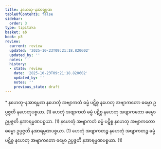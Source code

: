 ```yaml
---
title: နဟေတု-နအာရမ္မဏ
tableOfContents: false
sidebar:
  order: 3
type: tipitaka
basket: ab
book: p3
review:
  current: review
  updated: '2025-10-23T09:21:18.820602'
  updated_by: ''
  notes: ''
  history:
  - state: review
    date: '2025-10-23T09:21:18.820602'
    updated_by: ''
    notes: ''
    previous_state: draft
---
```



<ReviewStatus review={frontmatter.review} showDetails={true} />

<HypothesisAnnotation frontmatter={frontmatter} />

<DynamicBreadcrumb />

<Paragraph type="center" book="p3">
* နဟေတု-နအာရမ္မဏ
</Paragraph>

<Division number="48" book="p3" e="ch" v="39" p="204">

<Paragraph number="78" book="p3">
နဟေတုံ အဗျာကတံ ဓမ္မံ ပဋိစ္စ နဟေတု အဗျာကတော ဓမ္မော ဥပ္ပဇ္ဇတိ နဟေတုပစ္စယာ. (1)
</Paragraph>

</Division>
<Division number="49" book="p3" e="ch" v="39" p="204">

<Paragraph number="79" book="p3">
ဟေတုံ အဗျာကတံ ဓမ္မံ ပဋိစ္စ နဟေတု အဗျာကတော ဓမ္မော ဥပ္ပဇ္ဇတိ နအာရမ္မဏပစ္စယာ. (1)
</Paragraph>

<Paragraph number="80" book="p3">
နဟေတုံ အဗျာကတံ ဓမ္မံ ပဋိစ္စ နဟေတု အဗျာကတော ဓမ္မော ဥပ္ပဇ္ဇတိ နအာရမ္မဏပစ္စယာ. (1)
</Paragraph>

<Paragraph number="81" book="p3">
ဟေတုံ အဗျာကတဉ္စ နဟေတုံ အဗျာကတဉ္စ ဓမ္မံ ပဋိစ္စ နဟေတု အဗျာကတော ဓမ္မော ဥပ္ပဇ္ဇတိ နအာရမ္မဏပစ္စယာ. (1)
</Paragraph>
</Division>